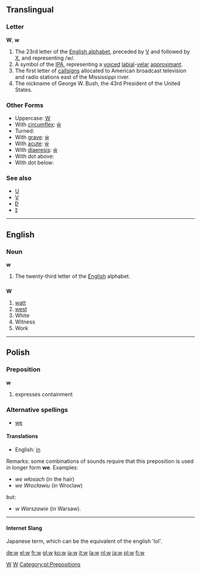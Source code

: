 ==Translingual==

===Letter===
'''W''', '''w'''

#The 23rd letter of the [[Wiktionary:About Roman script|English alphabet]], preceded by [[V]] and followed by [[X]], and representing /w/.
#A symbol of the [[IPA]], representing a [[voiced]] [[labial]]-[[velar]] [[approximant]].
#The first letter of [[callsign]]s allocated to American broadcast television and radio stations east of the Mississippi river.
#The nickname of George W. Bush, the 43rd President of the United States.
===Other Forms===
*Uppercase: [[W]]
*With [[circumflex]]: [[ŵ]]
*Turned: {{unicode|[[ʍ]]}}
*With [[grave]]: [[ẁ]]
*With [[acute]]: [[ẃ]]
*With [[diaeresis]]: [[ẅ]]
*With dot above: {{unicode|[[ẇ]]}}
*With dot below: {{unicode|[[ẉ]]}}

===See also===
*[[U]]
*[[V]]
*[[Ƿ]]
*[[ʬ]]

[[Category:Latin letters|W]]
[[Category:IPA symbols|W]]

----

==English==

===Noun===
'''w'''

# The twenty-third letter of the [[English]] alphabet.

==={{abbreviation}}===
'''W'''

# [[watt]]
# [[west]]
# White
# Witness
# Work


----

==Polish==
===Preposition===
'''w'''

# expresses containment

===Alternative spellings===
*[[we]]

====Translations====
*English: [[in]]

Remarks: some combinations of sounds require that this preposition is used in longer form '''we'''. Examples:
* ''we włosach'' (in the hair)
* ''we Wrocławiu'' (in Wroclaw)
but:
* ''w Warszawie'' (in Warsaw).

[[Category:pl:Prepositions]]
----

====Internet Slang====
Japanese term, which can be the equivalent of the english 'lol'.

[[de:w]]
[[el:w]]
[[fr:w]]
[[gl:w]]
[[ko:w]]
[[ia:w]]
[[it:w]]
[[la:w]]
[[nl:w]]
[[ja:w]]
[[pl:w]]
[[fi:w]]